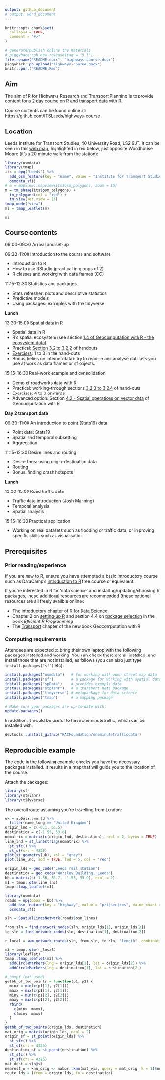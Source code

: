 ```yaml
---
output: github_document
# output: word_document
---
```


<!-- README.md is generated from README.Rmd. Please edit that file -->

```r
knitr::opts_chunk$set(
  collapse = TRUE,
  comment = "#>"
)
```

```r
# generate/publish online the materials
# piggyback::pb_new_release(tag = "0.1")
file.rename("README.docx", "highways-course.docx")
piggyback::pb_upload("highways-course.docx")
knitr::purl("README.Rmd")
```

## Aim

The aim of R for Highways Research and Transport Planning is to provide content for a 2 day course on R and transport data with R.

Course contents can be found online at: https://github.com/ITSLeeds/highways-course

## Location

Leeds Institute for Transport Studies, 40 University Road, LS2 9JT.
It can be seen in this [web map](https://www.openstreetmap.org/way/84749920), highlighted in red below, just opposite Woodhouse Moore (it's a 20 minute walk from the station):

```r
library(osmdata)
library(tmap)
its = opq("Leeds") %>% 
  add_osm_feature(key = "name", value = "Institute for Transport Studies") %>% 
  osmdata_sf()
# m = mapview::mapview(its$osm_polygons, zoom = 16)
m = tm_shape(its$osm_polygons) +
  tm_polygons(col = "red") +
  tm_view(set.view = 16)
tmap_mode("view")
ml = tmap_leaflet(m)
```

```r
ml
```

## Course contents

09:00-09:30 Arrival and set-up

09:30-11:00 Introduction to the course and software

- Introduction to R
- How to use RStudio (practical in groups of 2)
- R classes and working with data frames (CC)

11:15-12:30 Statistics and packages

<!-- And example from the PCT -->
- Stats refresher: plots and descriptive statistics
- Predictive models
- Using packages: examples with the tidyverse

**Lunch**

13:30-15:00 Spatial data in R

- Spatial data in R
- R's spatial ecosystem (see section [1.4 of Geocomputation with R - the ecosystem data](https://geocompr.robinlovelace.net/intro.html#rs-spatial-ecosystem))
- Practical: [Section 3.2 to 3.2.2](https://geocompr.robinlovelace.net/attr.html#vector-attribute-manipulation) of handouts
- [Exercises](https://geocompr.robinlovelace.net/attr.html#exercises-1): 1 to 3 in the hand-outs
- Bonus (relies on internet/data): try to read-in and analyse datasets you use at work as data frames or sf objects. 
  
15:15-16:30 Real-work example and consolidation

- Demo of roadworks data with R
- Practical: working-through sections [3.2.3 to 3.2.4](https://geocompr.robinlovelace.net/attr.html#vector-attribute-joining) of hand-outs
- [Exercises](https://geocompr.robinlovelace.net/attr.html#exercises-1): 4 to 6 onwards
- Advanced option: Section [4.2 - Spatial operations on vector data](https://geocompr.robinlovelace.net/spatial-operations.html#spatial-vec) of Geocomputation with R
<!-- - Advanced option: Section [2.2](https://geocompr.robinlovelace.net/spatial-class.html#vector-data) of Geocomputation with R -->

**Day 2 transport data**

09:30-11:00 An introduction to point (Stats19) data

- Point data: Stats19
- Spatial and temporal subsetting
- Aggregation

11:15-12:30 Desire lines and routing

- Desire lines: using origin-destination data
- Routing
- Bonus: finding crash hotspots

**Lunch**

13:30-15:00 Road traffic data

- Traffic data introduction (Josh Manning)
- Temporal analysis
- Spatial analysis

15:15-16:30 Practical application

- Working on real datasets such as flooding or traffic data, or improving specific skills such as visualisation

## Prerequisites

### Prior reading/experience

If you are new to R, ensure you have attempted a basic introductory course such as DataCamp's [introduction to R](https://www.datacamp.com/courses/free-introduction-to-r) free course or equivalent.

If you're interested in R for 'data science' and installing/updating/choosing R packages, these additional resources are recommended (these optional resources are all freely availble online):

- The introductory chapter of [R for Data Science](https://r4ds.had.co.nz/introduction.html)
- Chapter 2 on [setting-up R](https://csgillespie.github.io/efficientR/set-up.html) and section 4.4 on [package selection](https://csgillespie.github.io/efficientR/workflow.html#package-selection) in the book *Efficient R Programming*
- The [Transport](https://geocompr.robinlovelace.net/transport.html) chapter of the new book Geocomputation with R

<!-- (MIDAS Gold) -->

<!-- ## Optional extras (to discuss) -->

<!-- - Roadworks data (HTDD/Scottish/Leeds data - HE have data?) -->
<!-- - Stats19 -->
<!-- - Routing engines -->
<!-- - Air pollution -->
<!-- - Traffic data (other) -->

<!-- ## To discuss/confirm -->

<!-- - 10 ppl HE + 8 RAC  -->
<!-- - Managed work laptops - install pre-requisites - pre-reqs document. -->
<!-- - Demonstrators (ask Josh - possible fee, ask Maxine should be fine) -->
<!-- - Ivo Helper -->
<!-- - Location: look into it - plus refreshments -->
<!--   - None HE Leeds -->
<!--   - Maybe HE Birmingham -->
<!--   - Maybe RAC -->
<!-- - Timing: mid November or w/c 10th Dec -->

### Computing requirements

Attendees are expected to bring their own laptop with the following packages installed and working.
You can check these are all installed, and install those that are not installed, as follows (you can also just type `install.packages("sf")` etc):

```r
install.packages("osmdata")   # for working with open street map data
install.packages("sf")        # a package for working with spatial data
install.packages("spData")    # provides example data
install.packages("stplanr")   # a transport data package
install.packages("tidyverse") # metapackage for data science
install.packages("tmap")      # a mapping package

# Make sure your packages are up-to-date with:
update.packages()
```



In addition, it would be useful to have oneminutetraffic, which can be installed with:

```r
devtools::install_github("RACFoundation/oneminutetrafficdata")
```

## Reproducible example

The code in the following example checks you have the necessary packages installed.
It results in a map that will guide you to the location of the course.

Attach the packages:

```r
library(sf)
library(stplanr)
library(tidyverse)
```

The overall route assuming you're travelling from London:

```r
uk = spData::world %>% 
  filter(name_long == "United Kingdom")
origin_lnd = c(-0.1, 51.5)
destination = c(-1.55, 53.8)
odmatrix = matrix(c(origin_lnd, destination), ncol = 2, byrow = TRUE)
line_lnd = st_linestring(odmatrix) %>% 
  st_sfc() %>% 
  st_sf(crs = 4326)
plot(st_geometry(uk), col = "grey")
plot(line_lnd, add = TRUE, lwd = 5, col = "red")
```


```r
origin_lds = geo_code("Leeds rail station")
destination = geo_code("Worsley Building, Leeds")
bb = matrix(c(-1.56, 53.7, -1.53, 53.9), ncol = 2)
m1 = tmap::qtm(line_lnd)
tmap::tmap_leaflet(m1)

library(osmdata)
roads = opq(bbox = bb) %>% 
  add_osm_feature(key = "highway", value = "pri|sec|res", value_exact = FALSE) %>% 
  osmdata_sf()
```


```r
sln = SpatialLinesNetwork(roads$osm_lines)

from_sln = find_network_nodes(sln, origin_lds[1], origin_lds[2])
to_sln = find_network_nodes(sln, destination[1], destination[2])

r_local = sum_network_routes(sln, from_sln, to_sln, "length", combinations = F)

m2 = tmap::qtm(r_local)
library(leaflet)
tmap::tmap_leaflet(m2) %>% 
  addCircleMarkers(lng = origin_lds[1], lat = origin_lds[2]) %>% 
  addCircleMarkers(lng = destination[1], lat = destination[2])
```

```r
# bumpf (not used)
getbb_of_two_points = function(p1, p2) {
  minx = min(c(p1[1], p2[1]))
  maxx = max(c(p1[1], p2[1]))
  miny = min(c(p1[2], p2[2]))
  maxy = max(c(p1[2], p2[2]))
  rbind(
    c(minx, maxx),
    c(miny, maxy)
  )
}
getbb_of_two_points(origin_lds, destination)
mat_orig = matrix(origin_lds, ncol = 2)
origin_sf = st_point(origin_lds) %>% 
  st_sfc() %>% 
  st_sf(crs = 4326)
destination_sf = st_point(destination) %>% 
  st_sfc() %>% 
  st_sf(crs = 4326)
mat_dest = sln@sl
nearest_o = knn_orig <- nabor::knn(mat_via, query = mat_orig, k = 1)$nn.idx
route_lds = (from = origin_lds, to = destination)
```

<!-- Note: you can test all of these things work by running the following command: -->

<!-- ```{r, eval=FALSE} -->
<!-- source("https://raw.githubusercontent.com/ITSLeeds/highways-course/master/README.R") -->
<!-- ``` -->

<!-- Bonus: find the route from Leeds rail station  -->
<!-- (see the code in `README.R` on the course website at https://github.com/ITSLeeds/highways-course ) -->
